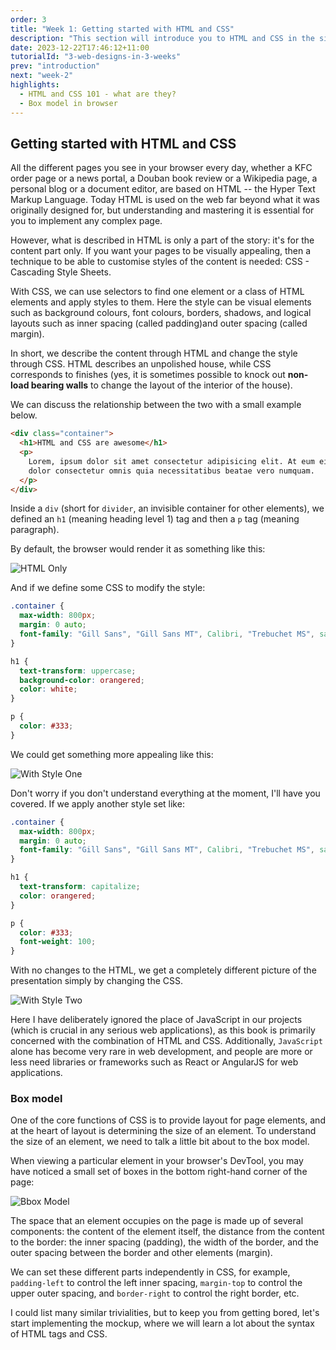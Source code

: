 ```yaml
---
order: 3
title: "Week 1: Getting started with HTML and CSS"
description: "This section will introduce you to HTML and CSS in the simplest way possible. If you have some basic knowledge of HTML and CSS, you are welcome to skip this section."
date: 2023-12-22T17:46:12+11:00
tutorialId: "3-web-designs-in-3-weeks"
prev: "introduction"
next: "week-2"
highlights:
  - HTML and CSS 101 - what are they?
  - Box model in browser
---
```


## Getting started with HTML and CSS

All the different pages you see in your browser every day, whether a KFC order page or a news portal, a Douban book review or a Wikipedia page, a personal blog or a document editor, are based on HTML -- the Hyper Text Markup Language. Today HTML is used on the web far beyond what it was originally designed for, but understanding and mastering it is essential for you to implement any complex page.

However, what is described in HTML is only a part of the story: it's for the content part only. If you want your pages to be visually appealing, then a technique to be able to customise styles of the content is needed: CSS - Cascading Style Sheets.

With CSS, we can use selectors to find one element or a class of HTML elements and apply styles to them. Here the style can be visual elements such as background colours, font colours, borders, shadows, and logical layouts such as inner spacing (called padding)and outer spacing (called margin).

In short, we describe the content through HTML and change the style through CSS. HTML describes an unpolished house, while CSS corresponds to finishes (yes, it is sometimes possible to knock out **non-load bearing walls** to change the layout of the interior of the house).

We can discuss the relationship between the two with a small example below.

```html
<div class="container">
  <h1>HTML and CSS are awesome</h1>
  <p>
    Lorem, ipsum dolor sit amet consectetur adipisicing elit. At eum eius sequi
    dolor consectetur omnis quia necessitatibus beatae vero numquam.
  </p>
</div>
```

Inside a `div` (short for `divider`, an invisible container for other elements), we defined an `h1` (meaning heading level 1) tag and then a `p` tag (meaning paragraph).

By default, the browser would render it as something like this:

![HTML Only](/tutorials/3-web-designs-in-3-weeks/week-1/html-without-css.png)

And if we define some CSS to modify the style:

```css
.container {
  max-width: 800px;
  margin: 0 auto;
  font-family: "Gill Sans", "Gill Sans MT", Calibri, "Trebuchet MS", sans-serif;
}

h1 {
  text-transform: uppercase;
  background-color: orangered;
  color: white;
}

p {
  color: #333;
}
```

We could get something more appealing like this:

![With Style One](/tutorials/3-web-designs-in-3-weeks/week-1/style-1.png)

Don't worry if you don't understand everything at the moment, I'll have you covered. If we apply another style set like:

```css
.container {
  max-width: 800px;
  margin: 0 auto;
  font-family: "Gill Sans", "Gill Sans MT", Calibri, "Trebuchet MS", sans-serif;
}

h1 {
  text-transform: capitalize;
  color: orangered;
}

p {
  color: #333;
  font-weight: 100;
}
```

With no changes to the HTML, we get a completely different picture of the presentation simply by changing the CSS.

![With Style Two](/tutorials/3-web-designs-in-3-weeks/week-1/style-2.png)

Here I have deliberately ignored the place of JavaScript in our projects (which is crucial in any serious web applications), as this book is primarily concerned with the combination of HTML and CSS. Additionally, `JavaScript` alone has become very rare in web development, and people are more or less need libraries or frameworks such as React or AngularJS for web applications.

### Box model

One of the core functions of CSS is to provide layout for page elements, and at the heart of layout is determining the size of an element. To understand the size of an element, we need to talk a little bit about to the box model.

When viewing a particular element in your browser's DevTool, you may have noticed a small set of boxes in the bottom right-hand corner of the page:

![Bbox Model](/tutorials/3-web-designs-in-3-weeks/week-1/box-models.png)

The space that an element occupies on the page is made up of several components: the content of the element itself, the distance from the content to the border: the inner spacing (padding), the width of the border, and the outer spacing between the border and other elements (margin).

We can set these different parts independently in CSS, for example, `padding-left` to control the left inner spacing, `margin-top` to control the upper outer spacing, and `border-right` to control the right border, etc.

I could list many similar trivialities, but to keep you from getting bored, let's start implementing the mockup, where we will learn a lot about the syntax of HTML tags and CSS.
